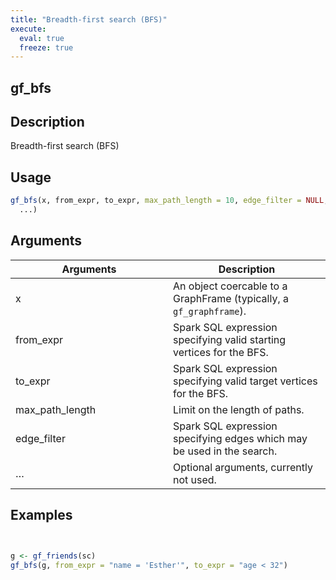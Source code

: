 ```yaml
---
title: "Breadth-first search (BFS)"
execute:
  eval: true
  freeze: true
---
```


## gf_bfs

## Description
Breadth-first search (BFS)


## Usage
```r
gf_bfs(x, from_expr, to_expr, max_path_length = 10, edge_filter = NULL,
  ...)
```

## Arguments
|Arguments|Description|
|---|---|
| x | An object coercable to a GraphFrame (typically, a `gf_graphframe`). |
| from_expr | Spark SQL expression specifying valid starting vertices for the BFS. |
| to_expr | Spark SQL expression specifying valid target vertices for the BFS. |
| max_path_length | Limit on the length of paths. |
| edge_filter | Spark SQL expression specifying edges which may be used in the search. |
| ... | Optional arguments, currently not used. |








## Examples
```r


g <- gf_friends(sc)
gf_bfs(g, from_expr = "name = 'Esther'", to_expr = "age < 32")


```
